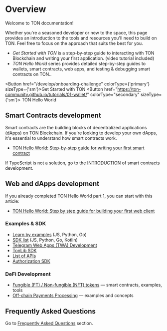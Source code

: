 
# Overview

Welcome to TON documentation!

Whether you're a seasoned developer or new to the space, this page provides an introduction to the tools and resources you'll need to build on TON. Feel free to focus on the approach that suits the best for you.

- _Get Started with TON_ is a step-by-step guide to interacting with TON Blockchain and writing your first application. (video tutorial included)
- _TON Hello World_ series provides detailed step-by-step guides to wallets, smart contracts, web apps, and testing & debugging smart contracts on TON..

<Button href="/develop/onboarding-challenge" colorType={'primary'} sizeType={'sm'}>Get Started with TON</Button>
<Button href="https://ton-community.github.io/tutorials/01-wallet/"
        colorType="secondary" sizeType={'sm'}>
  TON Hello World
</Button>


[//]: # (- [TON Hello World part 1: Step by step guide for working with your first TON wallet]&#40;https://ton-community.github.io/tutorials/01-wallet/&#41;)

[//]: # (- [TON Onboarding Challenge: Mine your first Soulbound NFT on TON]&#40;/develop/onboarding-challenge&#41;)

## Smart Contracts development

Smart contracts are the building blocks of decentralized applications (dApps) on TON Blockchain. If you're looking to develop your own dApps, it's essential to understand how smart contracts work.

* [TON Hello World: Step-by-step guide for writing your first smart contract](https://ton-community.github.io/tutorials/02-contract/)


If TypeScript is not a solution, go to the [INTRODUCTION](/develop/smart-contracts) of smart contracts development.

## Web and dApps development

If you already completed TON Hello World part 1, you can start with this article:  

- [TON Hello World: Step by step guide for building your first web client](https://ton-community.github.io/tutorials/03-client/)

### Examples & SDK

* [Learn by examples](/develop/dapps/#examples) (JS, Python, Go)
* [SDK list](/develop/dapps/#sdk) (JS, Python, Go, Kotlin)
* [Telegram Web Apps (TWA) Development](/develop/dapps/#telegram-webapps-twa)
* [TonLib SDK](/develop/dapps/#tonlib-sdk)
* [List of APIs](/develop/dapps/#apis)
* [Authorization SDK](/develop/dapps/#authorization-sdk)

### DeFi Development

* [Fungible (FT) / Non-fungible (NFT) tokens](/develop/dapps/defi/tokens) — smart contracts, examples, tools
* [Off-chain Payments Processing](/develop/dapps/asset-processing) — examples and concepts


## Frequently Asked Questions

Go to [Frequently Asked Questions](/develop/howto/faq) section.